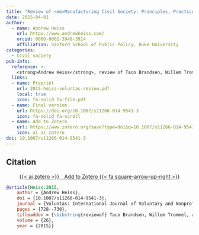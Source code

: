 ```yaml
---
title: "Review of <em>Manufacturing Civil Society: Principles, Practices, and Effects</em>, ed. Taco Brandsen, Willem Trommel, and Bram Verschuere"
date: 2015-04-01
author:
  - name: Andrew Heiss
    url: https://www.andrewheiss.com/
    orcid: 0000-0002-3948-3914
    affiliation: Sanford School of Public Policy, Duke University
categories: 
  - Civil society
pub-info:
  reference: >-
    <strong>Andrew Heiss</strong>, review of Taco Brandsen, Willem Trommel, and Bram Verschuere (eds.), <em>Manufacturing Civil Society: Principles, Practices, and Effects</em>, <em>Voluntas: International Journal of Voluntary and Nonprofit Organizations</em> 26, no. 2 (April 2014): 728–30, doi: <a href="https://doi.org/10.1007/s11266-014-9541-3"><code>10.1007/s11266-014-9541-3</code></a>.
  links:
  - name: Preprint
    url: 2015-heiss-voluntas-review.pdf
    local: true
    icon: fa-solid fa-file-pdf
  - name: Final version
    url: https://doi.org/10.1007/s11266-014-9541-3
    icon: fa-solid fa-scroll
  - name: Add to Zotero
    url: https://www.zotero.org/save?type=doi&q=10.1007/s11266-014-9541-3
    icon: ai ai-zotero
doi: 10.1007/s11266-014-9541-3
---
```


## Citation

<p class="buttons" style="text-align:center;">
<a class="btn btn-danger" target="_blank" href="https://www.zotero.org/save?type=doi&q=10.1007/s11266-014-9541-3">{{< ai zotero >}}&emsp;Add to Zotero {{< fa square-arrow-up-right >}}</a>
</p>

```bibtex
@article{Heiss:2015,
    author = {Andrew Heiss},
    doi = {10.1007/s11266-014-9541-3},
    journal = {Voluntas: International Journal of Voluntary and Nonprofit Organizations},
    pages = {728--730},
    titleaddon = {\bibstring{reviewof} Taco Brandsen, Willem Trommel, and Bram Verschuere (eds.), \mkbibemph{Manufacturing Civil Society: Principles, Practices, and Effects}},
    volume = {26},
    year = {2015}}
```
